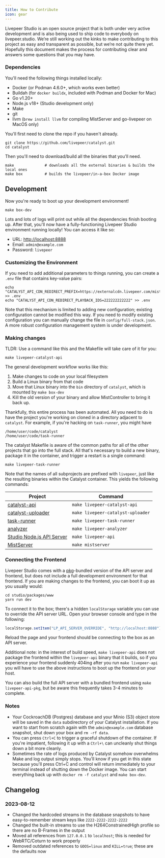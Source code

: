 ```yaml
---
title: How to Contribute
icon: gear
---
```


Livepeer Studio is an open source project that is both under very active
development and is also being used to ship code to everybody on livepeer.studio.
We’re still working out the kinks to make contributing to this project as easy
and transparent as possible, but we’re not quite there yet. Hopefully this
document makes the process for contributing clear and answers some questions
that you may have.

### Dependencies

You'll need the following things installed locally:

- Docker (or Podman 4.6.0+, which works even better)
- Buildah (for `docker buildx`, included with Podman and Docker for Mac)
- Go v1.20+
- Node.js v18+ (Studio development only)
- Make
- git
- llvm (`brew install llvm` for compiling MistServer and go-livepeer on MacOS
  only)

You'll first need to clone the repo if you haven't already.

```shell
git clone https://github.com/livepeer/catalyst.git
cd catalyst
```

Then you'll need to download/build all the binaries that you'll need.

```shell
make              # downloads all the external binaries & builds the local ones
make box          # builds the livepeer/in-a-box Docker image
```

## Development

Now you're ready to boot up your development environment!

```shell
make box-dev
```

Lots and lots of logs will print out while all the dependencies finish booting
up. After that, you'll now have a fully-functioning Livepeer Studio environment
running locally! You can access it like so:

- URL: [http://localhost:8888](http://localhost:8888)
- Email: `admin@example.com`
- Password: `livepeer`

### Customizing the Environment

If you need to add additional parameters to things running, you can create a
`.env` file that contains key-value pairs:

```shell
echo "CATALYST_API_CDN_REDIRECT_PREFIX=https://externalcdn.livepeer.com/mist/" >> .env
echo "CATALYST_API_CDN_REDIRECT_PLAYBACK_IDS=222222222222" >> .env
```

Note that this mechanism is limited to adding new configuration; existing
configuration cannot be modified this way. If you need to modify existing
configuration you can manually change the file in `config/full-stack.json`. A
more robust configuration management system is under development.

### Making changes

TLDR: Use a command like this and the Makefile will take care of it for you:

```shell
make livepeer-catalyst-api
```

The general development workflow works like this:

1. Make changes to code on your local filesystem
2. Build a Linux binary from that code
3. Move that Linux binary into the `bin` directory of `catalyst`, which is
   mounted by `make box-dev`
4. Kill the old version of your binary and allow MistController to bring it back
   up.

Thankfully, this entire process has been automated. All you need to do is have
the project you're working on cloned in a directory adjacent to `catalyst`. For
example, if you're hacking on `task-runner`, you might have

```
/home/user/code/catalyst
/home/user/code/task-runner
```

The catalyst Makefile is aware of the common paths for all of the other projects
that go into the full stack. All that's necessary to build a new binary, package
it in the container, and trigger a restart is a single command:

```shell
make livepeer-task-runner
```

Note that the names of all subprojects are prefixed with `livepeer`, just like
the resulting binaries within the Catalyst container. This yields the following
commands:

| Project                     | Command                           |
| --------------------------- | --------------------------------- |
| [catalyst-api]              | `make livepeer-catalyst-api`      |
| [catalyst-uploader]         | `make livepeer-catalyst-uploader` |
| [task-runner]               | `make livepeer-task-runner`       |
| [analyzer]                  | `make livepeer-analyzer`          |
| [Studio Node.js API Server] | `make livepeer-api`               |
| [MistServer]                | `make mistserver`                 |

[catalyst-api]: https://github.com/livepeer/catalyst-api
[catalyst-uploader]: https://github.com/livepeer/catalyst-uploader
[task-runner]: https://github.com/livepeer/catalyst-uploader
[analyzer]: https://github.com/livepeer/livepeer-data
[Studio Node.js API Server]: https://github.com/livepeer/studio
[MistServer]: https://github.com/livepeer/mistserver

### Connecting the Frontend

Livepeer Studio comes with a [pkg](https://github.com/vercel/pkg)-bundled
version of the API server and frontend, but does not include a full development
environment for that frontend. If you are making changes to the frontend, you
can boot it up as you usually would:

```
cd studio/packages/www
yarn run dev
```

To connect it to the box; there's a hidden `localStorage` variable you can use
to override the API server URL. Open your browser console and type in the
following:

```javascript
localStorage.setItem("LP_API_SERVER_OVERRIDE", "http://localhost:8888");
```

Reload the page and your frontend should be connecting to the box as an API
server.

Additional note: in the interest of build speed, `make livepeer-api` does not
package the frontend within the `livepeer-api` binary that it builds, so if you
experience your frontend suddenly 404ing after you run `make livepeer-api` you
will have to use the above instructions to boot up the frontend on your host.

You can also build the full API server with a bundled frontend using
`make livepeer-api-pkg`, but be aware this frequently takes 3-4 minutes to
complete.

### Notes

- Your CockroachDB (Postgres) database and your Minio (S3) object store will be
  saved in the `data` subdirectory of your Catalyst installation. If you want to
  start from scratch again with the `admin@example.com` database snapshot, shut
  down your box and `rm -rf data`.
- You can press `Ctrl+C` to trigger a graceful shutdown of the container. If
  you're impatient, following it up with a `Ctrl+\` can uncleanly shut things
  down a bit more cleanly.
- Sometimes the rate of logs produced by Catalyst somehow overwhelms Make and
  log output simply stops. You'll know if you get in this state because you'll
  press Ctrl+C and control will return immediately to your terminal instead of
  shutting down the Docker image. You can start everything back up with
  `docker rm -f catalyst` and `make box-dev`.

## Changelog

### 2023-08-12

- Changed the hardcoded streams in the database snapshots to have
  easy-to-remember stream keys like `2222-2222-2222-2222`
- Changed the built-in streams to use the H264ConstrainedHigh profile so there
  are no B-Frames in the output
- Moved all references from `127.0.0.1` to `localhost`; this is needed for
  WebRTC/Coturn to work properly
- Removed outdated references to `GOOS=linux` and `KILL=true`; these are the
  defaults now
